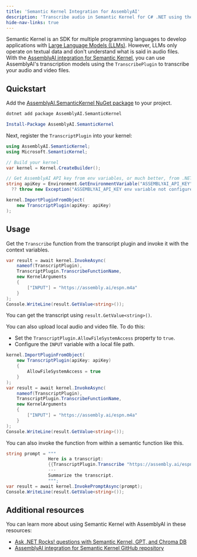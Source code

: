 ```yaml
---
title: 'Semantic Kernel Integration for AssemblyAI'
description: 'Transcribe audio in Semantic Kernel for C# .NET using the built-in integration with AssemblyAI.'
hide-nav-links: true
---
```








Semantic Kernel is an SDK for multiple programming languages to develop applications with [Large Language Models (LLMs)](https://www.assemblyai.com/blog/introduction-large-language-models-generative-ai/#what-are-language-models).
However, LLMs only operate on textual data and don't understand what is said in audio files.
With the [AssemblyAI integration for Semantic Kernel](https://github.com/AssemblyAI/assemblyai-semantic-kernel), you can use AssemblyAI's transcription models using the `TranscribePlugin` to transcribe your audio and video files.




## Quickstart

Add the [AssemblyAI.SemanticKernel NuGet package](https://www.nuget.org/packages/AssemblyAI.SemanticKernel) to your project.

<Tabs>
  <Tab default>

```bash
dotnet add package AssemblyAI.SemanticKernel
```

  </Tab>
  <Tab title="Package Manager Console">

```powershell
Install-Package AssemblyAI.SemanticKernel
```

  </Tab>
</Tabs>

Next, register the `TranscriptPlugin` into your kernel:

```csharp
using AssemblyAI.SemanticKernel;
using Microsoft.SemanticKernel;

// Build your kernel
var kernel = Kernel.CreateBuilder();

// Get AssemblyAI API key from env variables, or much better, from .NET configuration
string apiKey = Environment.GetEnvironmentVariable("ASSEMBLYAI_API_KEY")
  ?? throw new Exception("ASSEMBLYAI_API_KEY env variable not configured.");

kernel.ImportPluginFromObject(
    new TranscriptPlugin(apiKey: apiKey)
);
```




## Usage

Get the `Transcribe` function from the transcript plugin and invoke it with the context variables.
```csharp
var result = await kernel.InvokeAsync(
    nameof(TranscriptPlugin),
    TranscriptPlugin.TranscribeFunctionName,
    new KernelArguments
    {
        ["INPUT"] = "https://assembly.ai/espn.m4a"
    }
);
Console.WriteLine(result.GetValue<string>());
```

You can get the transcript using `result.GetValue<string>()`.

You can also upload local audio and video file. To do this:
- Set the `TranscriptPlugin.AllowFileSystemAccess` property to `true`.
- Configure the `INPUT` variable with a local file path.

```csharp
kernel.ImportPluginFromObject(
    new TranscriptPlugin(apiKey: apiKey)
    {
        AllowFileSystemAccess = true
    }
);
var result = await kernel.InvokeAsync(
    nameof(TranscriptPlugin),
    TranscriptPlugin.TranscribeFunctionName,
    new KernelArguments
    {
        ["INPUT"] = "https://assembly.ai/espn.m4a"
    }
);
Console.WriteLine(result.GetValue<string>());
```

You can also invoke the function from within a semantic function like this.

```csharp
string prompt = """
                Here is a transcript:
                {{TranscriptPlugin.Transcribe "https://assembly.ai/espn.m4a"}}
                ---
                Summarize the transcript.
                """;
var result = await kernel.InvokePromptAsync(prompt);
Console.WriteLine(result.GetValue<string>());
```




## Additional resources

You can learn more about using Semantic Kernel with AssemblyAI in these resources:

- [Ask .NET Rocks! questions with Semantic Kernel, GPT, and Chroma DB](https://www.assemblyai.com/blog/ask-dotnetrocks-questions-semantic-kernel/)
- [AssemblyAI integration for Semantic Kernel GitHub repository](https://github.com/AssemblyAI/assemblyai-semantic-kernel)



